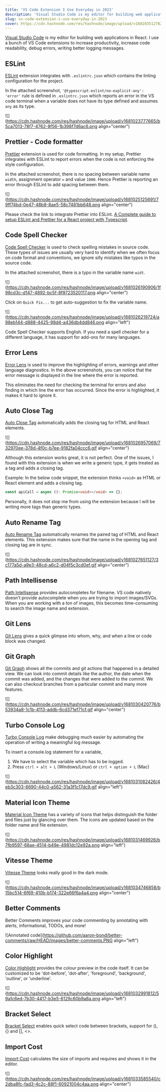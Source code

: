 ```yaml
---
title: 'VS Code Extension I Use Everyday in 2023'
description: 'Visual Studio Code is my editor for building web applications in React. I use a bunch of VS Code extensions to increase productivity, increase code readability, debug errors, writing better logging messages.'
slug: vs-code-extension-i-use-everyday-in-2023
cover: https://cdn.hashnode.com/res/hashnode/image/upload/v1681035127825/0b16e1d2-ea60-4a35-99d5-229c5b193d71.png
---
```


[Visual Studio Code](https://code.visualstudio.com/) is my editor for building web applications in React. I use a bunch of VS Code extensions to increase productivity, increase code readability, debug errors, writing better logging messages.

## ESLint

[ESLint](https://marketplace.visualstudio.com/items?itemName=dbaeumer.vscode-eslint) extension integrates with `.eslintrc.json` which contains the linting configuration for the project.

In the attached screenshot, `'@typescript-eslint/no-explicit-any': 'error'` rule is defined in `.eslintrc.json` which reports an error in the VS code terminal when a variable does not have its type defined and assumes `any` as its type.

![](https://cdn.hashnode.com/res/hashnode/image/upload/v1681023777665/b5ca7013-78f7-4762-8f56-1b398f7d6ac6.png align="center")

## Prettier - Code formatter

[Prettier](https://yogendrakumarvr.com/setup-eslint-and-prettier-for-react-project-with-typescript) extension is used for code formatting. In my setup, Prettier integrates with ESLint to report errors when the code is not enforcing the style configuration.

In the attached screenshot, there is no spacing between variable name `width`, assignment operator `=` and value `1000`. Hence Prettier is reporting an error through ESLint to add spacing between them.

![](https://cdn.hashnode.com/res/hashnode/image/upload/v1681025125691/79ff74bd-0e47-48b8-8ae5-58c7481bb648.png align="center")

Please check the link to integrate Prettier into ESLint. [A Complete guide to setup ESLint and Prettier for a React project with Typescript](https://yogendrakumarvr.com/setup-eslint-and-prettier-for-react-project-with-typescript).

## Code Spell Checker

[Code Spell Checker](https://marketplace.visualstudio.com/items?itemName=streetsidesoftware.code-spell-checker) is used to check spelling mistakes in source code. These types of issues are usually very hard to identify when we often focus on code format and conventions, we ignore silly mistakes like typos in the source code.

In the attached screenshot, there is a typo in the variable name `widt`.

![](https://cdn.hashnode.com/res/hashnode/image/upload/v1681026190906/1f98cd3c-d147-4892-bc5f-8f9723520117.png align="center")

Click on `Quick Fix...` to get auto-suggestion to fix the variable name.

![](https://cdn.hashnode.com/res/hashnode/image/upload/v1681026219724/a98eb144-d888-4425-98d4-a436db4dd846.png align="left")

Code Spell Checker supports English. If you need a spell checker for a different language, it has support for add-ons for many languages.

## Error Lens

[Error Lens](https://marketplace.visualstudio.com/items?itemName=usernamehw.errorlens) is used to improve the highlighting of errors, warnings and other language diagnostics. In the above screenshots, you can notice that the error message is displayed in the line where the error is reported.

This eliminates the need for checking the terminal for errors and also finding in which line the error has occurred. Since the error is highlighted, it makes it hard to ignore it.

## Auto Close Tag

[Auto Close Tag](https://marketplace.visualstudio.com/items?itemName=formulahendry.auto-close-tag) automatically adds the closing tag for HTML and React elements.

![](https://cdn.hashnode.com/res/hashnode/image/upload/v1681026957069/732970ee-378d-4f0c-b7ee-9182fa04ccc6.gif align="center")

Although this extension works great, it is not perfect. One of the issues, I found with this extension is when we write a generic type, it gets treated as a tag and adds a closing tag.

Example: In the below code snippet, the extension thinks `<void>` as HTML or React element and adds a closing tag.

```typescript
const apiCall = async (): Promise<void></void> => {};
```

Personally, it does not stop me from using the extension because I will be writing more tags than generic types.

## Auto Rename Tag

[Auto Rename Tag](https://marketplace.visualstudio.com/items?itemName=formulahendry.auto-rename-tag) automatically renames the paired tag of HTML and React elements. This extension makes sure that the name in the opening tag and closing tag are in sync.

![](https://cdn.hashnode.com/res/hashnode/image/upload/v1681027651127/3c177a5d-a9e3-48cd-a6c2-d04f5c3cd0ef.gif align="center")

## Path Intellisense

[Path Intellisense](https://marketplace.visualstudio.com/items?itemName=christian-kohler.path-intellisense) provides autocompletes for filename. VS code natively doesn't provide autocomplete when you are trying to import images/SVGs. When you are working with a ton of images, this becomes time-consuming to search the image name and extension.

## Git Lens

[Git Lens](https://marketplace.visualstudio.com/items?itemName=eamodio.gitlens) gives a quick glimpse into whom, why, and when a line or code block was changed.

## Git Graph

[Git Graph](https://marketplace.visualstudio.com/items?itemName=mhutchie.git-graph) shows all the commits and git actions that happened in a detailed view. We can look into commit details like the author, the date when the commit was added, and the changes that were added to the commit. We can also checkout branches from a particular commit and many more features.

![](https://cdn.hashnode.com/res/hashnode/image/upload/v1681030420776/b53934a8-1c1b-4113-addb-6cd371ef71cf.gif align="center")

## Turbo Console Log

[Turbo Console Log](https://marketplace.visualstudio.com/items?itemName=ChakrounAnas.turbo-console-log) make debugging much easier by automating the operation of writing a meaningful log message.

To insert a console.log statement for a variable,

1. We have to select the variable which has to be logged.
2. Press `ctrl + alt + L` (Windows/Linux) or `ctrl + option + L` (Mac)

![](https://cdn.hashnode.com/res/hashnode/image/upload/v1681031082426/4eb3c303-6690-44c0-a562-31a3f1c17dc9.gif align="left")

## Material Icon Theme

[Material Icon Theme](https://marketplace.visualstudio.com/items?itemName=PKief.material-icon-theme) has a variety of icons that helps distinguish the folder and files just by glancing over them. The icons are updated based on the folder name and file extension.

![](https://cdn.hashnode.com/res/hashnode/image/upload/v1681031469926/b7fb9597-68ae-4514-b49e-4981dc12e92a.png align="left")

## Vitesse Theme

[Vitesse Theme](https://marketplace.visualstudio.com/items?itemName=antfu.theme-vitesse) looks really good in the dark mode.

![](https://cdn.hashnode.com/res/hashnode/image/upload/v1681034746858/b15bc514-6f69-410b-b174-322e66f6a4a4.png align="center")

## Better Comments

Better Comments improves your code commenting by annotating with alerts, informational, TODOs, and more!

![Annotated code](https://github.com/aaron-bond/better-comments/raw/HEAD/images/better-comments.PNG align="left")

## Color Highlight

[Color Highlight](https://marketplace.visualstudio.com/items?itemName=naumovs.color-highlight) provides the colour preview in the code itself. It can be customized to be 'dot-before', 'dot-after', 'foreground', 'background', 'outline', or 'underline'.

![](https://cdn.hashnode.com/res/hashnode/image/upload/v1681032991812/59a1c6ed-7b30-4417-b3e5-6129c60b9a8a.png align="left")

## Bracket Select

[Bracket Select](https://marketplace.visualstudio.com/items?itemName=chunsen.bracket-select) enables quick select code between brackets, support for (),{} and \[\], &lt;&gt;.

## Import Cost

[Import Cost](https://marketplace.visualstudio.com/items?itemName=wix.vscode-import-cost) calculates the size of imports and requires and shows it in the editor.

![](https://cdn.hashnode.com/res/hashnode/image/upload/v1681033585540/c2dba8fc-fad3-4c2c-88f1-60921004c4aa.png align="center")
